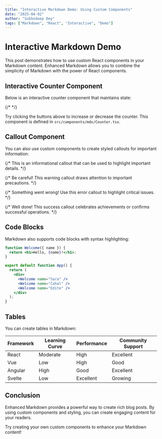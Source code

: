 ```yaml
---
title: "Interactive Markdown Demo: Using Custom Components"
date: "2025-04-02"
author: "Subhodeep Dey"
tags: ["Markdown", "React", "Interactive", "Demo"]
---
```


# Interactive Markdown Demo

This post demonstrates how to use custom React components in your Markdown content. Enhanced Markdown allows you to combine the simplicity of Markdown with the power of React components.

## Interactive Counter Component

Below is an interactive counter component that maintains state:

{/* <Counter /> */}

Try clicking the buttons above to increase or decrease the counter. This component is defined in `src/components/mdx/Counter.tsx`.

## Callout Component

You can also use custom components to create styled callouts for important information:

{/* <Callout type="info" title="Information">
  This is an informational callout that can be used to highlight important details.
</Callout> */}

{/* <Callout type="warning" title="Warning">
  Be careful! This warning callout draws attention to important precautions.
</Callout> */}

{/* <Callout type="error" title="Error">
  Something went wrong! Use this error callout to highlight critical issues.
</Callout> */}

{/* <Callout type="success" title="Success">
  Well done! This success callout celebrates achievements or confirms successful operations.
</Callout> */}

## Code Blocks

Markdown also supports code blocks with syntax highlighting:

```jsx
function Welcome({ name }) {
  return <h1>Hello, {name}!</h1>;
}

export default function App() {
  return (
    <div>
      <Welcome name="Sara" />
      <Welcome name="Cahal" />
      <Welcome name="Edite" />
    </div>
  );
}
```

## Tables

You can create tables in Markdown:

| Framework | Learning Curve | Performance | Community Support |
|-----------|----------------|-------------|-------------------|
| React     | Moderate       | High        | Excellent         |
| Vue       | Low            | High        | Good              |
| Angular   | High           | Good        | Excellent         |
| Svelte    | Low            | Excellent   | Growing           |

## Conclusion

Enhanced Markdown provides a powerful way to create rich blog posts. By using custom components and styling, you can create engaging content for your readers.

Try creating your own custom components to enhance your Markdown content!
